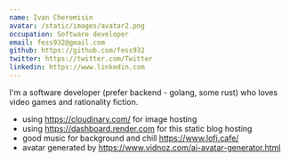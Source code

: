```yaml
---
name: Ivan Cheremisin
avatar: /static/images/avatar2.png
occupation: Software developer
email: fess932@gmail.com
github: https://github.com/fess932
twitter: https://twitter.com/Twitter
linkedin: https://www.linkedin.com
---
```


I'm a software developer (prefer backend - golang, some rust) who loves video games and rationality fiction.

- using https://cloudinary.com/ for image hosting
- using https://dashboard.render.com for this static blog hosting
- good music for background and chill https://www.lofi.cafe/
- avatar generated by https://www.vidnoz.com/ai-avatar-generator.html
